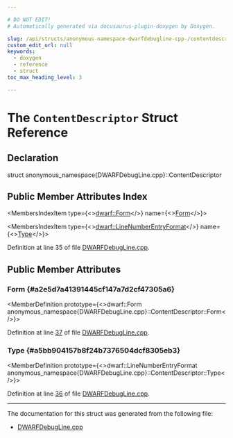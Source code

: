 ```yaml
---

# DO NOT EDIT!
# Automatically generated via docusaurus-plugin-doxygen by Doxygen.

slug: /api/structs/anonymous-namespace-dwarfdebugline-cpp-/contentdescriptor
custom_edit_url: null
keywords:
  - doxygen
  - reference
  - struct
toc_max_heading_level: 3

---
```





# The `ContentDescriptor` Struct Reference

<DoxygenPage pluginConfig={pluginConfig}>



## Declaration

<CodeBlock>struct anonymous_namespace{DWARFDebugLine.cpp}::ContentDescriptor</CodeBlock>

## Public Member Attributes Index

<MembersIndex>

<MembersIndexItem
  type={<><a href="/docs/api/namespaces/llvm/dwarf/#a6c06a10ffac779879f6b62a1a904517b">dwarf::Form</a></>}
  name={<><a href="#a2e5d7a41391445cf147a7d2cf47305a6">Form</a></>}>
</MembersIndexItem>

<MembersIndexItem
  type={<><a href="/docs/api/namespaces/llvm/dwarf/#a15e59bc4493eb3f48a601b6a782820ff">dwarf::LineNumberEntryFormat</a></>}
  name={<><a href="#a5bb904157b8f24b7376504dcf8305eb3">Type</a></>}>
</MembersIndexItem>

</MembersIndex>


Definition at line 35 of file <a href="/docs/api/files/lib/lib/debuginfo/lib/debuginfo/dwarf/dwarfdebugline-cpp">DWARFDebugLine.cpp</a>.

<SectionDefinition>

## Public Member Attributes

### Form {#a2e5d7a41391445cf147a7d2cf47305a6}

<MemberDefinition
  prototype={<>dwarf::Form anonymous&#95;namespace&#123;DWARFDebugLine.cpp&#125;::ContentDescriptor::Form</>}>

Definition at line <a href="/docs/api/files/lib/lib/debuginfo/lib/debuginfo/dwarf/dwarfdebugline-cpp/#l00037">37</a> of file <a href="/docs/api/files/lib/lib/debuginfo/lib/debuginfo/dwarf/dwarfdebugline-cpp">DWARFDebugLine.cpp</a>.
</MemberDefinition>

### Type {#a5bb904157b8f24b7376504dcf8305eb3}

<MemberDefinition
  prototype={<>dwarf::LineNumberEntryFormat anonymous&#95;namespace&#123;DWARFDebugLine.cpp&#125;::ContentDescriptor::Type</>}>

Definition at line <a href="/docs/api/files/lib/lib/debuginfo/lib/debuginfo/dwarf/dwarfdebugline-cpp/#l00036">36</a> of file <a href="/docs/api/files/lib/lib/debuginfo/lib/debuginfo/dwarf/dwarfdebugline-cpp">DWARFDebugLine.cpp</a>.
</MemberDefinition>

</SectionDefinition>

<hr/>

The documentation for this struct was generated from the following file:

<ul>
<li><a href="/docs/api/files/lib/lib/debuginfo/lib/debuginfo/dwarf/dwarfdebugline-cpp">DWARFDebugLine.cpp</a></li>
</ul>

</DoxygenPage>
